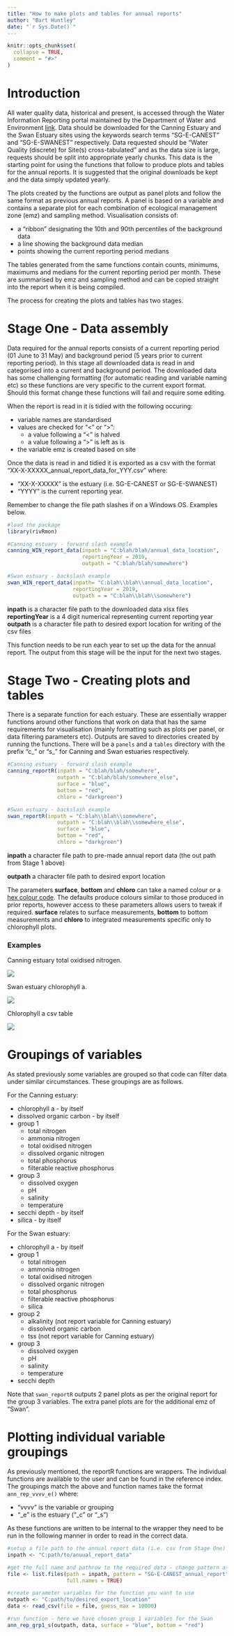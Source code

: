 ```yaml
---
title: "How to make plots and tables for annual reports"
author: "Bart Huntley"
date: "`r Sys.Date()`"
---
```


```r
knitr::opts_chunk$set(
  collapse = TRUE,
  comment = "#>"
)
```

# Introduction
All water quality data, historical and present, is accessed through the Water 
Information Reporting portal maintained by the Department of Water and 
Environment 
[link](http://wir.water.wa.gov.au/Pages/Water-Information-Reporting.aspx). Data 
should be downloaded for the Canning Estuary and the Swan Estuary sites 
using the keywords search terms "SG-E-CANEST" and "SG-E-SWANEST" respectively. 
Data requested should be "Water Quality (discrete) for Site(s) cross-tabulated" 
and as the data size is large, requests should be split into appropriate yearly 
chunks. This data is the starting point for using the functions that follow to 
produce plots and tables for the annual reports. It is suggested that the 
original downloads be kept and the data simply updated yearly.

The plots created by the functions are output as panel plots and follow the same 
format as previous annual reports. A panel is based on a variable and contains 
a separate plot for each combination of ecological management zone (emz) and 
sampling method. Visualisation consists of:

+ a "ribbon" designating the 10th and 90th percentiles of the background data
+ a line showing the background data median
+ points showing the current reporting period medians

The tables generated from the same functions contain counts, minimums, maximums 
and medians for the current reporting period per month. These are summarised by 
emz and sampling method and can be copied straight into the report when it is 
being compiled.

The process for creating the plots and tables has two stages.

# Stage One - Data assembly
Data required for the annual reports consists of a current reporting period (01 
June to 31 May) and background period (5 years prior to current reporting 
period). In this stage all downloaded data is read in and categorised into a 
current and background period. The downloaded data has some challenging 
formatting (for automatic reading and variable naming etc) so these functions 
are very specific to the current export format. Should this format change these 
functions will fail and require some editing.

When the report is read in it is tidied with the following occuring:

+ variable names are standardised
+ values are checked for "<" or ">":
  + a value following a "<" is halved
  + a value following a ">" is left as is
+ the variable emz is created based on site

Once the data is read in and tidied it is exported as a csv with the format
"XX-X-XXXXX_annual_report_data_for_YYY.csv" where:

+ "XX-X-XXXXX" is the estuary (i.e. SG-E-CANEST or SG-E-SWANEST)
+ "YYYY" is the current reporting year.

Remember to change the file path slashes if on a Windows OS. Examples below.

```r
#load the package
library(rivRmon)

#Canning estuary - forward slash example
canning_WIN_report_data(inpath = "C:blah/blah/annual_data_location", 
                        reportingYear = 2019, 
                        outpath = "C:blah/blah/somewhere")

#Swan estuary - backslash example
swan_WIN_report_data(inpath= "C:blah\\blah\\annual_data_location", 
                     reportingYear = 2019, 
                     outpath = = "C:blah\\blah\\somewhere")

```

**inpath** is a character file path to the downloaded data xlsx files
**reportingYear** is a 4 digit numerical representing current reporting year
**outpath** is a character file path to desired export location for writing of 
the csv files

This function needs to be run each year to set up the data for the annual 
report. The output from this stage will be the input for the next two stages.

# Stage Two - Creating plots and tables
There is a separate function for each estuary. These are essentially wrapper 
functions around other functions that work on data that has the same 
requirements for visualisation (mainly formatting such as plots per panel, 
or data filtering parameters etc). Outputs are saved to directories created by 
running the functions. There will be a `panels` and a `tables` directory with 
the prefix "c_" or "s_" for Canning and Swan estuaries respectively.

```r
#Canning estuary - forward slash example
canning_reportR(inpath = "C:blah/blah/somewhere", 
                outpath = "C:blah/blah/somewhere_else", 
                surface = "blue", 
                bottom = "red",
                chloro = "darkgreen")

#Swan estuary - backslash example
swan_reportR(inpath = "C:blah\\blah\\somewhere", 
                outpath = "C:blah\\blah\\somewhere_else", 
                surface = "blue", 
                bottom = "red",
                chloro = "darkgreen")
```

**inpath** a character file path to pre-made annual report data (the out path from 
Stage 1 above)

**outpath** a character file path to desired export location

The parameters **surface**, **bottom** and **chloro** can take a named colour or 
a [hex colour code](http://instant-eyedropper.com/info/html_color_code/). The 
defaults produce colours similar to those produced in prior reports, however 
access to these parameters allows users to tweak if required. **surface** 
relates to surface measurements, **bottom** to bottom measurements and 
**chloro** to integrated measurements specific only to chlorophyll plots.

### Examples
Canning estuary total oxidised nitrogen.

![](plots/nox.PNG)

Swan estuary chlorophyll a.

![](plots/chloro.PNG)

Chlorophyll a csv table

![](plots/table.PNG)

# Groupings of variables
As stated previously some variables are grouped so that code can filter data under similar circumstances. These groupings are as follows.

For the Canning estuary:

+ chlorophyll a - by itself
+ dissolved organic carbon - by itself
+ group 1
  + total nitrogen
  + ammonia nitrogen
  + total oxidised nitrogen
  + dissolved organic nitrogen
  + total phosphorus
  + filterable reactive phosphorus
+ group 3
  + dissolved oxygen
  + pH
  + salinity
  + temperature
+ secchi depth - by itself
+ silica - by itself

For the Swan estuary:

+ chlorophyll a - by itself
+ group 1
  + total nitrogen
  + ammonia nitrogen
  + total oxidised nitrogen
  + dissolved organic nitrogen
  + total phosphorus
  + filterable reactive phosphorus
  + silica
+ group 2
  + alkalinity (not report variable for Canning estuary)
  + dissolved organic carbon
  + tss (not report variable for Canning estuary)
+ group 3
  + dissolved oxygen
  + pH
  + salinity
  + temperature
+ secchi depth

Note that `swan_reportR` outputs 2 panel plots as per the original report for 
the group 3 variables. The extra panel plots are for the additional emz of 
"Swan". 

# Plotting individual variable groupings
As previously mentioned, the reportR functions are wrappers. The individual 
functions are available to the user and can be found in the reference index. The 
groupings match the above and function names take the format `ann_rep_vvvv_e()` 
where:

+ "vvvv" is the variable or grouping
+ "_e" is the estuary ("_c" or "_s")

As these functions are written to be internal to the wrapper they need to be run 
in the following manner in order to read in the correct data.

```r
#setup a file path to the annual report data (i.e. csv from Stage One)
inpath <- "C:path/to/anuual_report_data"

#get the full name and pathrow to the required data - change pattern as required
file <- list.files(path = inpath, pattern = "SG-E-CANEST_annual_report", 
                   full.names = TRUE)

#create parameter variables for the function you want to use
outpath <- "C:path/to/desired_export_location"
data <- read_csv(file = file, guess_max = 10000)

#run function - here we have chosen group 1 variables for the Swan
ann_rep_grp1_s(outpath, data, surface = "blue", bottom = "red")
```
